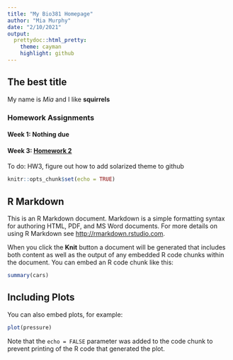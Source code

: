 ```yaml
---
title: "My Bio381 Homepage"
author: "Mia Murphy"
date: "2/10/2021"
output:
  prettydoc::html_pretty:
    theme: cayman
    highlight: github
---
```

## The best title

My name is *Mia* and I like **squirrels**

### Homework Assignments

#### Week 1: Nothing due

#### Week 3: [Homework 2](Homework_02.html)

To do: HW3, figure out how to add solarized theme to github

```r
knitr::opts_chunk$set(echo = TRUE)
```

## R Markdown

This is an R Markdown document. Markdown is a simple formatting syntax for authoring HTML, PDF, and MS Word documents. For more details on using R Markdown see <http://rmarkdown.rstudio.com>.

When you click the **Knit** button a document will be generated that includes both content as well as the output of any embedded R code chunks within the document. You can embed an R code chunk like this:

```r
summary(cars)
```

## Including Plots

You can also embed plots, for example:

```r
plot(pressure)
```

Note that the `echo = FALSE` parameter was added to the code chunk to prevent printing of the R code that generated the plot.

